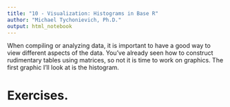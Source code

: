 ```yaml
---
title: "10 - Visualization: Histograms in Base R"
author: "Michael Tychonievich, Ph.D."
output: html_notebook
---
```


When compiling or analyzing data, it is important to have a good way to view different aspects of the data. You've already seen how to construct rudimentary tables using matrices, so not it is time to work on graphics. The first graphic I'll look at is the histogram.

# Exercises.

